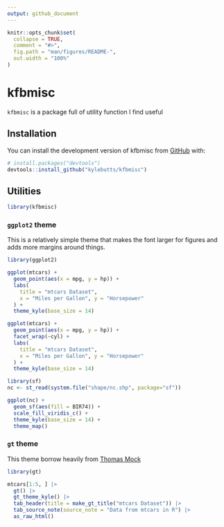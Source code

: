 ```yaml
---
output: github_document
---
```


<!-- README.md is generated from README.Rmd. Please edit that file -->

```r
knitr::opts_chunk$set(
  collapse = TRUE,
  comment = "#>",
  fig.path = "man/figures/README-",
  out.width = "100%"
)
```

# kfbmisc

<!-- badges: start -->
<!-- badges: end -->

`kfbmisc` is a package full of utility function I find useful

## Installation

You can install the development version of kfbmisc from [GitHub](https://github.com/) with:

``` r
# install.packages("devtools")
devtools::install_github("kylebutts/kfbmisc")
```

## Utilities

```r
library(kfbmisc)
```

### `ggplot2` theme

This is a relatively simple theme that makes the font larger for figures and adds more margins around things. 

```r
library(ggplot2)

ggplot(mtcars) +
  geom_point(aes(x = mpg, y = hp)) +
  labs(
    title = "mtcars Dataset",
    x = "Miles per Gallon", y = "Horsepower"
  ) +
  theme_kyle(base_size = 14)
```

```r
ggplot(mtcars) +
  geom_point(aes(x = mpg, y = hp)) +
  facet_wrap(~cyl) +
  labs(
    title = "mtcars Dataset",
    x = "Miles per Gallon", y = "Horsepower"
  ) +
  theme_kyle(base_size = 14)
```

```r
library(sf)
nc <- st_read(system.file("shape/nc.shp", package="sf"))

ggplot(nc) +
  geom_sf(aes(fill = BIR74)) +
  scale_fill_viridis_c() + 
  theme_kyle(base_size = 14) + 
  theme_map()
```



### `gt` theme

This theme borrow heavily from [Thomas Mock](https://themockup.blog/posts/2020-09-26-functions-and-themes-for-gt-tables/)

```r
library(gt)

mtcars[1:5, ] |>
  gt() |>
  gt_theme_kyle() |>
  tab_header(title = make_gt_title("mtcars Dataset")) |>
  tab_source_note(source_note = "Data from mtcars in R") |>
  as_raw_html()
```



